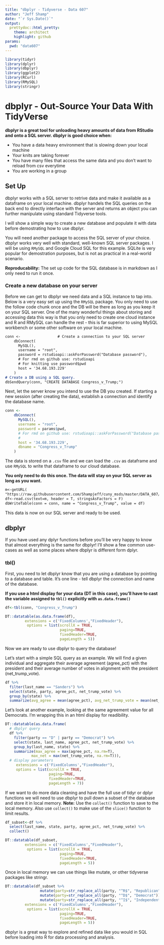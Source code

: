 ```yaml
---
title: "dbplyr - Tidyverse - Data 607"
author: "Jeff Shamp"
date: "`r Sys.Date()`"
output:
  prettydoc::html_pretty:
    theme: architect
    highlight: github
params:
  pwd: "data607"
---
```


```r
library(tidyr)
library(dplyr)
library(dbplyr)
library(ggplot2)
library(RCurl)
library(RMySQL)
library(stringr)
```

# dbplyr - Out-Source Your Data With TidyVerse 

**dbplyr is a great tool for unloading heavy amounts of data from RStudio and onto a SQL server. dbplyr is good choice when:**

  * You have a data heavy environment that is slowing down your local machine
  * Your knits are taking forever
  * You have many files that access the same data and you don't want to reload from csv everytime
  * You are working in a group

## Set Up

dbplyr works with a SQL server to retrive data and make it available as a dataframe on your local machine. dbplyr handels the SQL queries on the back end to directly interface with the server and returns an object you can further manipulate using standard Tidyverse tools. 

I will show a simple way to create a new database and populate it with data before demostrating how to use dbplyr. 

You will need another package to access the SQL server of your choice. dbplyr works very well with standard, well-known SQL server packages. I will be using `RMySQL` and Google Cloud SQL for this example. SQLite is very popular for demostration purposes, but is not as practical in a real-world scenario. 

**Reproducability:** The set up code for the SQL database is in markdown as I only need to run it once. 

### Create a new database on your server

Before we can get to dbplyr we need data and a SQL instance to tap into. Below is a very easy set up using the `RMySQL` package. You only need to use the follow code chunk once and the DB will be there as long as you keep it on your SQL server. One of the many wonderful things about storing and accessing data this way is that you only need to create one cloud instance and R and RMySQL can handle the rest - this is far superior to using MySQL workbench or some other software on your local machine. 

```markdown
conn <-                 # Create a connection to your SQL server
    dbConnect(
      MySQL(),
      username = "root",
      password = rstudioapi::askForPassword("Database password"),
      # For rmd on github use: rstudioapi
      # For knitting use password$pwd
      host = '34.68.193.229'
    )
# Create a DB using a SQL query. 
dbSendQuery(conn, "CREATE DATABASE Congress_v_Trump;")  
```

Next, let the server know you intend to use the DB you created. If starting a new session (after creating the data), establish a connection and identify the database name. 

```r
conn <-                                     
    dbConnect(
      MySQL(),
      username = "root",
      password = params$pwd,
      # For rmd on github use: rstudioapi::askForPassword("Database password")
      # 
      host = '34.68.193.229',
      dbname = "Congress_v_Trump"
    )

```

The data is stored on a `.csv` file and we can load the `.csv` as dataframe and use `RMySQL` to write that dataframe to our cloud database.

**You only need to do this once. The data will stay on your SQL server as long as you want.**

```markdown
m<-getURL(
"https://raw.githubusercontent.com/Shampjeff/cuny_msds/master/DATA_607/data/averages.csv")
df<-read.csv(text=m, header = T, stringsAsFactors = F)
dbWriteTable(conn = conn, name = "Congress_v_Trump", value = df)
```

This data is now on our SQL server and ready to be used. 


## dbplyr

If you have used any dplyr functions before you'll be very happy to know that almost everything is the same for dbplyr! I'll show a few common use-cases as well as some places where dbplyr is different form dplyr. 

### tbl()

First, you need to let dbplyr know that you are using a database by pointing to a database and table. It's one line - tell dbplyr the connection and name of the database. 

**If you use a html display for your data (DT in this case), you'll have to cast the variable assigned to `tbl()` explicitly with `as.data.frame()`**

```r
df<-tbl(conn, "Congress_v_Trump")

DT::datatable(as.data.frame(df),
         extensions = c('FixedColumns',"FixedHeader"),
          options = list(scrollX = TRUE,
                         paging=TRUE,
                         fixedHeader=TRUE,
                         pageLength = 5))
```

Now we are ready to use dbplyr to query the database!

Let's start with a simple SQL query as an example. We will find a given individual and aggregate their average agreement (agree_pct) with the president and their average number of votes in alignment with the president (net_trump_vote). 

```r
df %>%
  filter(last_name == "Sanders") %>%
  select(state, party, agree_pct, net_trump_vote) %>%
  group_by(state) %>%
  summarize(avg_agree = mean(agree_pct), avg_net_trump_vote = mean(net_trump_vote))
```

Let's look at another example, looking at the same agreement value for all Democrats. I'm wrapping this in an html display for readibility. 

```r
DT::datatable(as.data.frame(
  # dbplyr query
  df %>%               
    filter(party == "D" | party == "Democrat") %>%
    select(state, last_name, agree_pct, net_trump_vote) %>%
    group_by(last_name, state) %>%
    summarize(max_agree = max(agree_pct, na.rm=T),
            max_net = max(net_trump_vote, na.rm=T))),
  # display parameters
     extensions = c('FixedColumns',"FixedHeader"),
     options = list(scrollX = TRUE,
                    paging=TRUE,
                    fixedHeader=TRUE,
                    pageLength = 7))
```





If we want to do more data cleaning and have the full use of tidyr or dplyr functions we will need to use dbplyr to pull down a subset of the database and store it in local memory. **Note:** Use the `collect()` function to save to the local memory. Also use `collect()` to make use of the `slice()` function to limit results. 

```r
df_subset<-df %>%
  select(last_name, state, party, agree_pct, net_trump_vote) %>%
  collect()          

DT::datatable(df_subset,
         extensions = c('FixedColumns',"FixedHeader"),
          options = list(scrollX = TRUE,
                         paging=TRUE,
                         fixedHeader=TRUE,
                         pageLength = 5))
```

Once in local memory we can use things like mutate, or other tidyverse packages like stringr. 

```r
DT::datatable(df_subset %>%
                mutate(party=str_replace_all(party, "^R$", "Republican"))%>%
                mutate(party=str_replace_all(party, "^D$", "Democrat")) %>%
                mutate(party=str_replace_all(party, "^I$", "Independent")),
         extensions = c('FixedColumns',"FixedHeader"),
          options = list(scrollX = TRUE,
                         paging=TRUE,
                         fixedHeader=TRUE,
                         pageLength = 5))
```

dbplyr is a great way to explore and refined data like you would in SQL before loading into R for data processing and analysis. 




